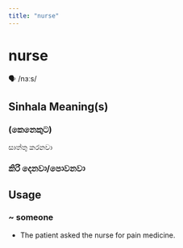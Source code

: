 ```yaml
---
title: "nurse"
---
```


# nurse

🗣️ /nɜːs/

## Sinhala Meaning(s)

### (කෙනෙකුට)
සාත්තු කරනවා
### කිරි දෙනවා/පොවනවා

## Usage

### ~ someone

- The patient asked the nurse for pain medicine.

